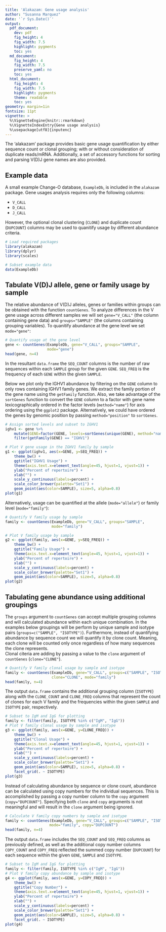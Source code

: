 ```yaml
---
title: 'Alakazam: Gene usage analysis'
author: "Susanna Marquez"
date: '`r Sys.Date()`'
output:
  pdf_document:
    dev: pdf
    fig_height: 4
    fig_width: 7.5
    highlight: pygments
    toc: yes
  md_document:
    fig_height: 4
    fig_width: 7.5
    preserve_yaml: no
    toc: yes
  html_document:
    fig_height: 4
    fig_width: 7.5
    highlight: pygments
    theme: readable
    toc: yes
geometry: margin=1in
fontsize: 11pt
vignette: >
  %\VignetteEngine{knitr::rmarkdown}
  %\VignetteIndexEntry{Gene usage analysis}
  %\usepackage[utf8]{inputenc}
---
```


The 'alakazam' package provides basic gene usage quantification by either sequence count 
or clonal grouping; with or without consideration of duplicate reads/mRNA. Additionally, 
a set of accessory functions for sorting and parsing V(D)J gene names 
are also provided.

## Example data

A small example Change-O database, `ExampleDb`, is included in the `alakazam` package. 
Gene usages analysis requires only the following columns:

* `V_CALL`
* `D_CALL`
* `J_CALL`

However, the optional clonal clustering (`CLONE`) and duplicate count (`DUPCOUNT`) 
columns may be used to quanitify usage by different abundance criteria.

```r
# Load required packages
library(alakazam)
library(dplyr)
library(scales)

# Subset example data
data(ExampleDb)
```

## Tabulate V(D)J allele, gene or family usage by sample

The relative abundance of V(D)J alleles, genes or families within groups can be obtained 
with the function `countGenes`. To analyze differences in the V gene usage across 
different samples we will set `gene="V_CALL"` (the column containing gene data) and 
`groups="SAMPLE"` (the columns containing grouping variables). To quanitify abundance at
the gene level we set `mode="gene"`:

```r
# Quantify usage at the gene level
gene <- countGenes(ExampleDb, gene="V_CALL", groups="SAMPLE", 
                   mode="gene")
head(gene, n=4)
```

In the resultant `data.frame` the `SEQ_COUNT` columns is the number of raw sequences within each `SAMPLE` 
group for the given `GENE`. `SEQ_FREQ` is the frequency of each `GENE` within the given `SAMPLE`.

Below we plot only the IGHV1 abundance by filtering on the `GENE` column to only rows 
containing IGHV1 family genes. We extract the family portion of the gene name using the 
`getFamily` function. Also, we take advantage of the `sortGenes` function to convert the 
`GENE` column to a factor with gene name lexicographically ordered in the factor levels 
(`method="name"`) for axis ordering using the `ggplot2` package. Alternatively, we could have 
ordered the genes by genomic position by passing `method="position"` to `sortGenes`.

```r
# Assign sorted levels and subset to IGHV1
ighv1 <- gene %>%
    mutate(GENE=factor(GENE, levels=sortGenes(unique(GENE), method="name"))) %>%
    filter(getFamily(GENE) == "IGHV1")

# Plot V gene usage in the IGHV1 family by sample
g1 <- ggplot(ighv1, aes(x=GENE, y=SEQ_FREQ)) +
    theme_bw() +
    ggtitle("IGHV1 Usage") +
    theme(axis.text.x=element_text(angle=45, hjust=1, vjust=1)) +
    ylab("Percent of repertoire") +
    xlab("") +
    scale_y_continuous(labels=percent) +
    scale_color_brewer(palette="Set1") +
    geom_point(aes(color=SAMPLE), size=5, alpha=0.8)
plot(g1)
```

Alternatively, usage can be quantified at the allele (`mode="allele"`) or 
family level (`mode="family"`):

```r
# Quantify V family usage by sample
family <- countGenes(ExampleDb, gene="V_CALL", groups="SAMPLE", 
                     mode="family")

# Plot V family usage by sample
g2 <- ggplot(family, aes(x=GENE, y=SEQ_FREQ)) +
    theme_bw() +
    ggtitle("Family Usage") +
    theme(axis.text.x=element_text(angle=45, hjust=1, vjust=1)) +
    ylab("Percent of repertoire") +
    xlab("") +
    scale_y_continuous(labels=percent) +
    scale_color_brewer(palette="Set1") +
    geom_point(aes(color=SAMPLE), size=5, alpha=0.8)
plot(g2)
```


## Tabulating gene abundance using additional groupings

The `groups` argument to `countGenes` can accept multiple grouping columns and
will calculated abundance within each unique combination. In the examples below
groupings will be perform by unique sample and isotype pairs 
(`groups=c("SAMPLE", "ISOTYPE")`). Furthermore, instead of quantifying abundance
by sequence count we will quantify it by clone count. Meaning, each clone will
be counted only once regardless of how many sequences the clone represents.  
Clonal citeria are adding by passing a value to the `clone` argument of `countGenes`
(`clone="CLONE"`).

```r
# Quantify V family clonal usage by sample and isotype
family <- countGenes(ExampleDb, gene="V_CALL", groups=c("SAMPLE", "ISOTYPE"), 
                     clone="CLONE", mode="family")
head(family, n=4)
```

The output `data.frame` contains the additional grouping column (`ISOTYPE`) along with the 
`CLONE_COUNT` and `CLONE_FREQ` columns that represent the count of clones for each V family 
and the frequencies within the given `SAMPLE` and `ISOTYPE` pair, respectively.

```r
# Subset to IgM and IgG for plotting
family <- filter(family, ISOTYPE %in% c("IgM", "IgG"))
# Plot V family clonal usage by sample and isotype
g3 <- ggplot(family, aes(x=GENE, y=CLONE_FREQ)) +
    theme_bw() +
    ggtitle("Clonal Usage") +
    theme(axis.text.x=element_text(angle=45, hjust=1, vjust=1)) +
    ylab("Percent of repertoire") +
    xlab("") +
    scale_y_continuous(labels=percent) +
    scale_color_brewer(palette="Set1") +
    geom_point(aes(color=SAMPLE), size=5, alpha=0.8) +
    facet_grid(. ~ ISOTYPE)
plot(g3)
```

Instead of calculating abundance by sequence or clone count, abundance can be calculated
using copy numbers for the individual sequences.  This is accomplished by passing
a copy number column to the `copy` argument (`copy="DUPCOUNT"`). Specifying both
`clone` and `copy` arguments is not meaningful and will result in the `clone` argument
being ignored.

```r
# Calculate V family copy numbers by sample and isotype
family <- countGenes(ExampleDb, gene="V_CALL", groups=c("SAMPLE", "ISOTYPE"), 
                    mode="family", copy="DUPCOUNT")
head(family, n=4)
```

The output `data.frame` includes the `SEQ_COUNT` and `SEQ_FREQ` columns as previously defined, 
as well as the additional copy number columns `COPY_COUNT` and `COPY_FREQ` reflected the summed 
copy number (`DUPCOUNT`) for each sequence within the given `GENE`, `SAMPLE` and `ISOTYPE`.

```r
# Subset to IgM and IgG for plotting
family <- filter(family, ISOTYPE %in% c("IgM", "IgG"))
# Plot V family copy abundance by sample and isotype
g4 <- ggplot(family, aes(x=GENE, y=COPY_FREQ)) +
    theme_bw() +
    ggtitle("Copy Number") +
    theme(axis.text.x=element_text(angle=45, hjust=1, vjust=1)) +
    ylab("Percent of repertoire") +
    xlab("") +
    scale_y_continuous(labels=percent) +
    scale_color_brewer(palette="Set1") +
    geom_point(aes(color=SAMPLE), size=5, alpha=0.8) +
    facet_grid(. ~ ISOTYPE)
plot(g4)
```
